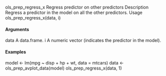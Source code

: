 
ols_prep_regress_x Regress predictor on other predictors
Description
Regress a predictor in the model on all the other predictors.
Usage
ols_prep_regress_x(data, i)

#### Arguments
data A data.frame.
i A numeric vector (indicates the predictor in the model).

#### Examples
model <- lm(mpg ~ disp + hp + wt, data = mtcars)
data <- ols_prep_avplot_data(model)
ols_prep_regress_x(data, 1)
